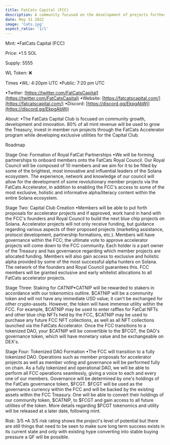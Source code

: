 ```yaml
---
title: FatCats Capital (FCC)
description: A community focused on the development of projects furthering the advance of the Solana Ecosystem. Minting May 31st
date: May 31 2022
image: 'Cats.jpg'
aspect_ratio: '1/1'
---
```




Mint:
•FatCats Capital (FCC)

Price:
•1.5 SOL

Supply: 5555

WL Token: :x:

Times
•WL: 4:20pm UTC
•Public: 7:20 pm UTC

•Twitter: [https://twitter.com/FatCatsCapital](https://twitter.com/FatCatsCapital)
•Website: [https://fatcatscapital.com/](https://fatcatscapital.com/)
•Discord: [https://discord.gg/EkpgAbWj](https://discord.gg/EkpgAbWj)

About:
•The FatCats Capital Club is focused on community growth, development and innovation. 80% of all mint revenue will be used to grow the Treasury, invest in member run projects through the FatCats Accelerator program while developing exclusive utilities for the Capital Club.

Roadmap

Stage One: Formation of Royal FatCat Partnerships
•We will be forming partnerships to onboard members onto the FatCats Royal Council. Our Royal Council will be composed of 10 members and we aim for it to be filled by some of the brightest, most innovative and influential leaders of the Solana ecosystem. The experience, network and knowledge of our council will allow for the development of some revolutionary member projects via the FatCats Accelerator, in addition to enabling the FCC's access to some of the most exclusive, holistic and informative alpha/literacy content within the entire Solana ecosystem.

Stage Two: Capital Club Creation
•Members will be able to put forth proposals for accelerator projects and if approved, work hand in hand with the FCC's founders and Royal Council to build the next blue chip projects on Solana. Accelerator projects will not only receive funding, but guidance regarding various aspects of their proposed projects (marketing assistance, protocol development, partnership formations, etc.). Members will have governance within the FCC; the ultimate vote to approve accelerator projects will come down to the FCC community. Each holder is a part owner of the Treasury and has governance regarding which member projects are allocated funding. Members will also gain access to exclusive and holistic alpha provided by some of the most successful alpha hunters on Solana. The network of the founders and Royal Council guarantees this. FCC members will be granted exclusive and early whitelist allocations to all FatCats accelerator projects.


Stage Three: Staking for $CATNIP
•$CATNIP will be rewarded to stakers in accordance with our tokenomics outline. $CATNIP will be a community token and will not have any immediate USD value; it can't be exchanged for other crypto-assets. However, the token will have immense utility within the FCC. For example, $CATNIP may be used to enter raffles for FatCat NFTs and other blue chip NFTs held by the FCC, $CATNIP may be used to purchase any future FCC NFT collections, as well as all NFT collections launched via the FatCats Accelerator. Once the FCC transitions to a tokenized DAO, your $CATNIP will be convertible to the $FCGT, the DAO's governance token, which will have monetary value and be exchangeable on DEX's.


Stage Four: Tokenized DAO Formation
•The FCC will transition to a fully tokenized DAO. Operations such as member proposals for accelerator projects as well as member voting and governance will be performed fully on chain. As a fully tokenized and operational DAO, we will be able to perform all FCC operations seamlessly, giving a voice to each and every one of our members. Governance will be determined by one's holdings of the FatCats governance token, $FCGT. $FCGT will be used as the governance currency within the FCC and will be backed by the existing assets within the FCC Treasury. One will be able to convert their holdings of our community token, $CATNIP, to $FCGT and gain access to all future utilities of the token. More details regarding $FCGT tokenomics and utility will be released at a later date, following mint.


Risk: 3/5
•A 3/5 risk rating shows the project's level of potential but there are still things that need to be seen to make sure long term success exists in its current state and only with existing hype converting into stable buying pressure a QF will be possible.
